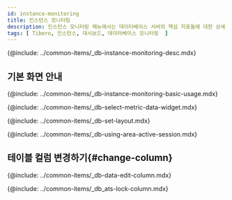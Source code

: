 ```yaml
---
id: instance-monitoring
title: 인스턴스 모니터링
description: 인스턴스 모니터링 메뉴에서는 데이터베이스 서버의 핵심 지표들에 대한 상세 정보를 실시간으로 확인할 수 있습니다.
tags: [ Tibero, 인스턴스, 대시보드, 데이터베이스 모니터링  ]
---
```


{@include: ../common-items/_db-instance-monitoring-desc.mdx}

## 기본 화면 안내

<ProdImg img='db-instance-monitoring.png' desc='인스턴스 모니터링' />

{@include: ../common-items/_db-instance-monitoring-basic-usage.mdx}

<!-- 지표 선택하기 -->
{@include: ../common-items/_db-select-metric-data-widget.mdx}

<!-- 레이아웃 설정하기 -->
{@include: ../common-items/_db-set-layout.mdx}

<!-- 액티브 세션 영역 활용 -->
{@include: ../common-items/_db-using-area-active-session.mdx}

## 테이블 컬럼 변경하기{#change-column}

{@include: ../common-items/_db-data-edit-column.mdx}

<!-- 컬럼 정보 안내 -->
{@include: ../common-items/_db_ats-lock-column.mdx}  